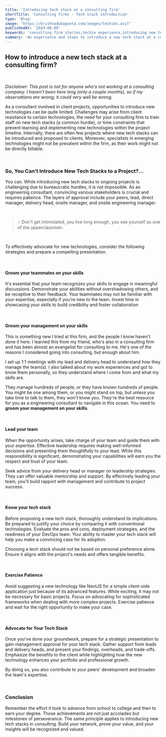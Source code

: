 ```yaml
---
title: 'Introducing tech stack at a consulting firm'
shortTitle: 'Consulting firms - Tech stack introduction'
type: 'Blog'
image: 'https://krishnadubagunta.com/images/techies.avif'
publishedAt: '2024-08-09'
keywords: 'consulting firm stories,techie experience,introducing new tech stack'
summary: 'An experience and steps to introduce a new tech stack at a consulting firm'
---
```

## How to introduce a new tech stack at a consulting firm?

&nbsp;

*Disclaimer: This post is not for anyone who's not working at a consulting company. I haven't been here long (only a couple months), so if my observations are wrong, it could very well be wrong.* 

As a consultant involved in client projects, opportunities to introduce new technologies can be quite limited. Challenges may arise from client resistance to certain technologies, the need for your consulting firm to train staff on new tech stacks (a common hurdle), or time constraints that prevent learning and implementing new technologies within the project timeline. Internally, there are often few projects where new tech stacks can be introduced and proposed to clients. Moreover, specialists in emerging technologies might not be prevalent within the firm, as their work might not be directly billable.

&nbsp;

### So, You Can&apos;t Introduce New Tech Stacks to a Project?...

You can. While introducing new tech stacks to ongoing projects is challenging due to bureaucratic hurdles, it is not impossible. As an engineering consultant, convincing various stakeholders is crucial and requires patience. The layers of approval include your peers, lead, direct manager, delivery head, onsite manager, and onsite engineering manager.

&nbsp;

> 💡 Don&apos;t get intimidated, you live long enough, you see yourself as one of the upperclassmen.

&nbsp;

To effectively advocate for new technologies, consider the following strategies and prepare a compelling presentation.

&nbsp;

#### Groom your teammates on your skills

It&apos;s essential that your team recognizes your skills to engage in meaningful discussions. Demonstrate your abilities without overshadowing others, and be receptive to their feedback. Your teammates may not be familiar with your expertise, especially if you&apos;re new to the team. Invest time in showcasing your skills to build credibility and foster collaboration

&nbsp;

#### Groom your management on your skills

This is something new I tried at this firm, and the people I know haven&apos;t done it here. I learned this from my friend, who&apos;s also in a consulting firm and has been almost an evangelist for consulting to me. He&apos;s one of the reasons I considered going into consulting, but enough about him.

I set up 1:1 meetings with my lead and delivery head to understand how they manage the team(s). I also talked about my work experiences and got to know them personally, so they understand where I come from and what my skills are.

They manage hundreds of people, or they have known hundreds of people. You might be one among them, or you might stand on top, but unless you take time to talk to them, they won&apos;t know you. They&apos;re the best resource for you as a engineering consultant to navigate in this ocean. You need to **groom your management on your skills**.

&nbsp;

#### Lead your team

When the opportunity arises, take charge of your team and guide them with your expertise. Effective leadership requires making well-informed decisions and presenting them thoughtfully to your lead. While this responsibility is significant, demonstrating your capabilities will earn you the respect and trust of your team.

Seek advice from your delivery head or manager on leadership strategies. They can offer valuable mentorship and support. By effectively leading your team, you&apos;ll build rapport with management and contribute to project success.

&nbsp;

#### Know your tech stack

Before proposing a new tech stack, thoroughly understand its implications. Be prepared to justify your choice by comparing it with conventional technologies. Evaluate the pros and cons, deployment strategies, and the readiness of your DevOps team. Your ability to master your tech stack will help you make a convincing case for its adoption.

Choosing a tech stack should not be based on personal preference alone. Ensure it aligns with the project&apos;s needs and offers tangible benefits.

&nbsp;

#### Exercise Patience

Avoid suggesting a new technology like NextJS for a simple client-side application just because of its advanced features. While exciting, it may not be necessary for basic projects. Focus on advocating for sophisticated frameworks when dealing with more complex projects. Exercise patience and wait for the right opportunity to make your case.

&nbsp;

#### Advocate for Your Tech Stack

Once you&apos;ve done your groundwork, prepare for a strategic presentation to gain management approval for your tech stack. Gather support from leads and delivery heads, and present your findings, overheads, and trade-offs. Emphasize the benefits to the client while highlighting how the new technology enhances your portfolio and professional growth.

By doing so, you also contribute to your peers' development and broaden the team's expertise.

&nbsp;

### Conclusion

Remember the effort it took to advance from school to college and then to earn your degree. Those achievements are not just accolades but milestones of perseverance. The same principle applies to introducing new tech stacks in consulting. Build your network, prove your value, and your insights will be recognized and valued.
